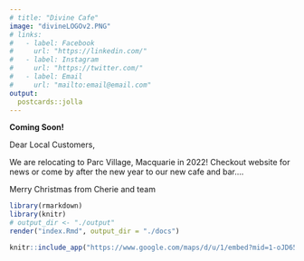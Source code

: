 ```yaml
---
# title: "Divine Cafe"
image: "divineLOGOv2.PNG"
# links:
#   - label: Facebook
#     url: "https://linkedin.com/"
#   - label: Instagram
#     url: "https://twitter.com/"
#   - label: Email
#     url: "mailto:email@email.com"
output:
  postcards::jolla
---
```

 
**Coming Soon!**

Dear Local Customers,

We are relocating to Parc Village, Macquarie in 2022!
Checkout website for news or come by after the new year to our new cafe and bar....

Merry Christmas 
from Cherie and team

```r
library(rmarkdown)
library(knitr)
# output_dir <- "./output"
render("index.Rmd", output_dir = "./docs")
```

```r

knitr::include_app("https://www.google.com/maps/d/u/1/embed?mid=1-oJD653LPlhBvc9K1fwJvAMnq3HQ_YDp", height ="480")
```

<!-- <iframe src="https://www.google.com/maps/d/u/1/embed?mid=1-oJD653LPlhBvc9K1fwJvAMnq3HQ_YDp" width="640" height="480"></iframe> -->
